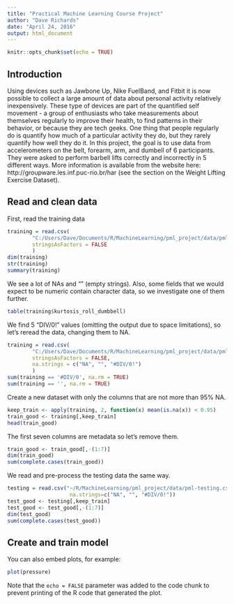 ```yaml
---
title: "Practical Machine Learning Course Project"
author: "Dave Richards"
date: "April 24, 2016"
output: html_document
---
```


```r
knitr::opts_chunk$set(echo = TRUE)
```

## Introduction

Using devices such as Jawbone Up, Nike FuelBand, and Fitbit it is now possible to collect a large amount of data about personal activity relatively inexpensively. These type of devices are part of the quantified self movement - a group of enthusiasts who take measurements about themselves regularly to improve their health, to find patterns in their behavior, or because they are tech geeks. One thing that people regularly do is quantify how much of a particular activity they do, but they rarely quantify how well they do it. In this project, the goal is to use data from accelerometers on the belt, forearm, arm, and dumbell of 6 participants. They were asked to perform barbell lifts correctly and incorrectly in 5 different ways. More information is available from the website here: http://groupware.les.inf.puc-rio.br/har (see the section on the Weight Lifting Exercise Dataset).

## Read and clean data

First, read the training data
```r
training = read.csv(
        "C:/Users/Dave/Documents/R/MachineLearning/pml_project/data/pml-training.csv",
        stringsAsFactors = FALSE
        )
dim(training)
str(training)
summary(training)
```

We see a lot of NAs and "" (empty strings). Also, some fields that we would expect to be numeric contain character data, so we investigate one of them further.
```r
table(training$kurtosis_roll_dumbbell)
```

We find 5 "DIV/0!" values (omitting the output due to space limitations), so let's reread the data, changing them to NA.
```r
training = read.csv(
        "C:/Users/Dave/Documents/R/MachineLearning/pml_project/data/pml-training.csv",
        stringsAsFactors = FALSE,
        na.strings = c("NA", "", "#DIV/0!")
        )
sum(training == '#DIV/0', na.rm = TRUE)
sum(training == '', na.rm = TRUE)
```

Create a new dataset with only the columns that are not more than 95% NA.
```r
keep_train <- apply(training, 2, function(x) mean(is.na(x)) < 0.95)
train_good <- training[,keep_train]
head(train_good)
```

The first seven columns are metadata so let's remove them.
```r
train_good <- train_good[,-(1:7)]
dim(train_good)
sum(complete.cases(train_good))
```

We read and pre-process the testing data the same way.
```r
testing = read.csv("~/R/MachineLearning/pml_project/data/pml-testing.csv", stringsAsFactors = FALSE,
                    na.strings=c("NA", "", "#DIV/0!"))
test_good <- testing[,keep_train]
test_good <- test_good[,-(1:7)]
dim(test_good)
sum(complete.cases(test_good))
```

## Create and train model

You can also embed plots, for example:

```r
plot(pressure)
```

Note that the `echo = FALSE` parameter was added to the code chunk to prevent printing of the R code that generated the plot.
